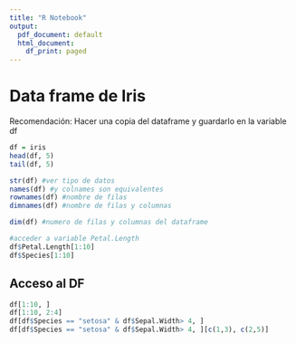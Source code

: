 ```yaml
---
title: "R Notebook"
output:
  pdf_document: default
  html_document:
    df_print: paged
---
```


# Data frame de Iris

Recomendación: Hacer una copia del dataframe y guardarlo en la variable df
```r
df = iris
head(df, 5)
tail(df, 5)

str(df) #ver tipo de datos
names(df) #y colnames son equivalentes
rownames(df) #nombre de filas
dimnames(df) #nombre de filas y columnas

dim(df) #numero de filas y columnas del dataframe

#acceder a variable Petal.Length
df$Petal.Length[1:10]
df$Species[1:10]
```

## Acceso al DF

```r
df[1:10, ]
df[1:10, 2:4]
df[df$Species == "setosa" & df$Sepal.Width> 4, ]
df[df$Species == "setosa" & df$Sepal.Width> 4, ][c(1,3), c(2,5)]
```


